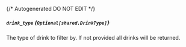 {/* Autogenerated DO NOT EDIT  */}

##### `drink_type` *{`Optional[shared.DrinkType]`}*
The type of drink to filter by. If not provided all drinks will be returned.
<Collapsible>
    <DrinkType/>
</Collapsible>


